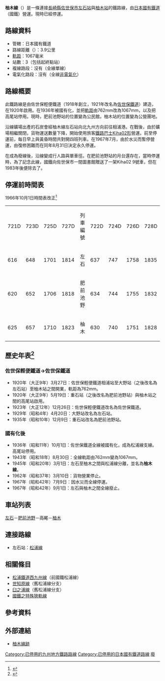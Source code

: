 {{Infobox 鐵道路線
|日文原名 = 柚木線
|平假名 = ゆのきせん
|羅馬拼音 = Yunoki sen
|路線名稱 = [[File:Japanese_National_Railway_logo.svg|50px]] 柚木線
|路線顏色 = #999
|狀態 = [[廢線|廢線]]
|圖片 = 
|圖片大小 = 
|圖片說明 = 
|國家 = {{JPN}}
|所在地 = [[長崎縣|長崎縣]]
|起點 = [[左石站|左石站]]
|終點 = [[柚木站_(長崎縣)|柚木站]]
|站數 = 3個
|通車 = 1920年3月27日
|廢除 = 1967年9月1日
|擁有者 = {{link-ja|佐世保鐵道|佐世保鉄道|佐世保輕便鐵道→佐世保鐵道}}→<br />[[File:National_Railway_Symbol_of_Japan.png|15px]] [[鐵道省_(日本)|鐵道省]]→[[運輸通信省_(日本)|運輸通信省]]→[[運輸省|運輸省]]→<br />[[File:Japanese_National_Railway_logo.svg|40px]] [[日本國有鐵道|日本國有鐵道]]
|營運者 =
|路線距離 = 3.9公里
|軌距 = 1,067毫米
|軌道數量 = [[單線鐵路|單線]]
|電氣化方式 = 非電氣化
|最高速度 = 
|路線圖 = {{Routemap|inline=yes|collapse=yes|title=柚木線|title-bg=#808080|title-color=white|map=
~~ ~~[[西九州線|松浦線]]
\eABZq+l\BHFq~~0.0~~''[[左石站|左石]]''
exBHF~~1.5~~''[[肥前池野站|肥前池野]]''
exBHF~~2.6~~''高尾''
exKBHFe~~3.9~~''[[柚木站_(長崎縣)|柚木]]''
}}
}}

'''柚木線'''（{{jpn|j=柚木線|hg=ゆのきせん|rm=Yunoki sen|f=y}}）是一條連接[[長崎縣|長崎縣]][[佐世保市|佐世保市]][[左石站|左石站]]與[[柚木站_(長崎縣)|柚木站]]的鐵路線，由[[日本國有鐵道|日本國有鐵道]]（國鐵）營運。現時已經停運。

== 路線資料 ==
* 管轄：日本國有鐵道
* 路線距離（{{link-ja|營業距離|営業キロ}}）：3.9公里
* [[軌距|軌距]]：1067毫米
* 站數：3（包括起終點站）
* 複線路段：沒有（全線單線）
* 電氣化路段：沒有（全線[[非電氣化|非電氣化]]）

== 路線概要 ==
此鐵路線是由佐世保輕便鐵道（1918年創立，1921年改名為[[佐世保鐵道|佐世保鐵道]]）建造，在1920年啟用。在1936年被國有化，並把[[軌距|軌距]]由762mm改為1067mm，以及把高尾站停用。現時，肥前池野站的位置變為公民館，柚木站的位置變為公營團地。

沿線礦場出產的石炭會經柚木線左石站向北九州方向前往相浦港。在戰後，由於礦場相繼關閉，貨物運送數量下降，開始使用旅客[[鐵路巴士|鐵路巴士]][[國鐵Kiha01系柴油動車組|Kiha02形]]營運。前至停運前，每日早上與黃昏時間共對開四班列車。在1967年7月，由於水災而暫停營運，由復修困難而在同年8月31日決定永久停運。

在成為廢線後，沿線變成行人路與單車徑。在肥前池野站的月台還存在，當時停運時，為了記念此線，國鐵向佐世保市一間圖書館贈送了一架Kiha02 9號車，但在1983年後便除去了。

== 停運前時間表 ==
1966年10月1日時間表改正<ref>{{Cite web |url=http://3.pro.tok2.com/~ning2004/tabiji/yunoki/yunokisen.htm |title=存档副本 |access-date=2012-07-18 |archive-date=2020-11-01 |archive-url=https://web.archive.org/web/20201101022923/http://3.pro.tok2.com/~ning2004/tabiji/yunoki/yunokisen.htm |dead-url=no }}</ref>
{| class="wikitable"
|- style="text-align:right"
|721D||723D||725D||727D||style="text-align:center"|列車編號||722D||724D||726D||728D
|- style="text-align:right"
|616||648||1701||1814||style="text-align:center"|左石||637||747||1758||1835
|- style="text-align:right"
|620||652||1706||1818||style="text-align:center"|肥前池野||634||744||1755||1832
|- style="text-align:right"
|625||657||1710||1823||style="text-align:center"|柚木||630||740||1751||1828
|}

== 歷史年表<ref>{{Cite web |url=http://futures.at.webry.info/201110/article_7.html |title=存档副本 |access-date=2012-07-18 |archive-date=2016-03-04 |archive-url=https://web.archive.org/web/20160304213433/http://futures.at.webry.info/201110/article_7.html |dead-url=no }}</ref>==
=== 佐世保輕便鐵道→佐世保鐵道 ===
* 1920年（大正9年）3月27日：佐世保輕便鐵道相浦站至大野站（之後改名為左石站）至柚木站之間開業，軌距為762mm。
* 1920年（大正9年）5月19日：重石站（之後改名為肥前池野站）與柚木站之間的高尾站啟用。
* 1923年（大正12年）12月26日：佐世保輕便鐵道改名為佐世保鐵道。
* 1929年（昭和4年）4月20日：大野站改名為左石站。
* 1935年（昭和10年）12月9日：重石站改名為肥前池野站。

=== 國有化後 ===
* 1936年（昭和11年）10月1日：佐世保鐵道全線被國有化，成為松浦線支線。高尾站停用。
* 1943年（昭和18年）8月30日：全線軌距由762mm變為1067mm。
* 1945年（昭和20年）3月1日：左石至柚木之間與松浦線分離，並名為'''柚木線'''。
* 1962年（昭和37年）3月10日：貨物營業停止。
* 1967年（昭和42年）7月9日：因水災而全線停運。
* 1967年（昭和42年）9月1日：左石與柚木之間全線廢止。

== 車站列表 ==
[[左石站|左石]]－[[肥前池野站|肥前池野]]－<del>高尾</del>－[[柚木站_(長崎縣)|柚木]]

== 連接路線 ==
* 左石站：[[西九州線|松浦線]]

== 相關條目 ==
* [[松浦鐵道西九州線|松浦鐵道西九州線]]（前國鐵松浦線）
* [[世知原線|世知原線]]（舊松浦線分支）
* [[臼之浦線|臼之浦線]]（舊松浦線分支）
* [[國鐵之特殊狹軌線|國鐵之特殊狹軌線]]

== 參考資料 ==
{{reflist}}
== 外部連結 ==
*[http://hayabusa-3.dreamlog.jp/archives/51221186.html 柚木線跡] {{Wayback|url=http://hayabusa-3.dreamlog.jp/archives/51221186.html |date=20200804120248 }}
{{DEFAULTSORT:Yunoki sen}}
[[Category:已停用的九州地方鐵路路線|Category:已停用的九州地方鐵路路線]]
[[Category:已停用的日本國有鐵道路線|Category:已停用的日本國有鐵道路線]]
[[Category:長崎縣鐵路|廢]]